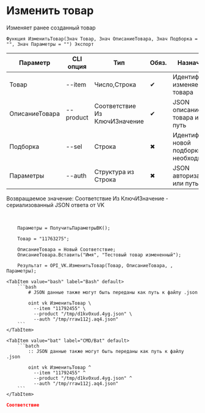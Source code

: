 ﻿---
sidebar_position: 5
description: Изменить товар и другие функции для работы с VK в Открытом пакете интеграций - бесплатной open-source библиотеке интеграций для 1С:Предприятие 8, OneScript и CLI
keywords: [1C, 1С, 1С:Предприятие, 1С:Предприятие 8.3, API, Интеграция, Сервисы, Обмен, OneScript, CLI, VK]
---


# Изменить товар
 Изменяет ранее созданный товар



`Функция ИзменитьТовар(Знач Товар, Знач ОписаниеТовара, Знач Подборка = "", Знач Параметры = "") Экспорт`

  | Параметр | CLI опция | Тип | Обяз. | Назначение |
  |-|-|-|-|-|
  | Товар | --item | Число,Строка | &#x2714; | Идентификатор изменяемого товара |
  | ОписаниеТовара | --product | Соответствие Из КлючИЗначение | &#x2714; | JSON описание товара или путь |
  | Подборка | --sel | Строка | &#x2716; | Идентификатор новой подборки, если необходимо |
  | Параметры | --auth | Структура из Строка | &#x2716; | JSON авторизации или путь к .json |

  
  Возвращаемое значение:   Соответствие Из КлючИЗначение - сериализованный JSON ответа от VK

<br/>




```bsl title="Пример использования для 1С:Предприятие/OneScript"
    Параметры = ПолучитьПараметрыВК();

    Товар = "11763275";

    ОписаниеТовара = Новый Соответствие;
    ОписаниеТовара.Вставить("Имя", "Тестовый товар измененный");

    Результат = OPI_VK.ИзменитьТовар(Товар, ОписаниеТовара, , Параметры);
```
    

 <Tabs>
  
    <TabItem value="bash" label="Bash" default>
        ```bash
            # JSON данные также могут быть переданы как путь к файлу .json
            
            oint vk ИзменитьТовар \
              --item "11792455" \
              --product "/tmp/d1kv0xud.4yg.json" \
              --auth "/tmp/rraw112j.aq4.json"
        ```
    </TabItem>
  
    <TabItem value="bat" label="CMD/Bat" default>
        ```batch
            :: JSON данные также могут быть переданы как путь к файлу .json
            
            oint vk ИзменитьТовар ^
              --item "11792455" ^
              --product "/tmp/d1kv0xud.4yg.json" ^
              --auth "/tmp/rraw112j.aq4.json"
        ```
    </TabItem>
</Tabs>


```json title="Результат"
Соответствие
```
